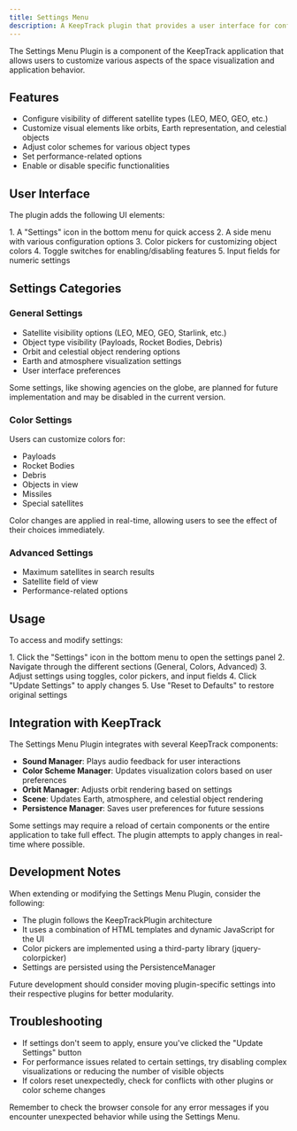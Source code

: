 ```yaml
---
title: Settings Menu
description: A KeepTrack plugin that provides a user interface for configuring application settings and customizing the visualization.
---
```



The Settings Menu Plugin is a component of the KeepTrack application that allows users to customize various aspects of the space visualization and application behavior.

## Features

- Configure visibility of different satellite types (LEO, MEO, GEO, etc.)
- Customize visual elements like orbits, Earth representation, and celestial objects
- Adjust color schemes for various object types
- Set performance-related options
- Enable or disable specific functionalities

## User Interface

The plugin adds the following UI elements:

<Steps>
1. A "Settings" icon in the bottom menu for quick access
2. A side menu with various configuration options
3. Color pickers for customizing object colors
4. Toggle switches for enabling/disabling features
5. Input fields for numeric settings
</Steps>

## Settings Categories

### General Settings

- Satellite visibility options (LEO, MEO, GEO, Starlink, etc.)
- Object type visibility (Payloads, Rocket Bodies, Debris)
- Orbit and celestial object rendering options
- Earth and atmosphere visualization settings
- User interface preferences

<Aside>
  Some settings, like showing agencies on the globe, are planned for future implementation and may be disabled in the current version.
</Aside>

### Color Settings

Users can customize colors for:
- Payloads
- Rocket Bodies
- Debris
- Objects in view
- Missiles
- Special satellites

<Aside type="tip">
  Color changes are applied in real-time, allowing users to see the effect of their choices immediately.
</Aside>

### Advanced Settings

- Maximum satellites in search results
- Satellite field of view
- Performance-related options

## Usage

To access and modify settings:

<Steps>
1. Click the "Settings" icon in the bottom menu to open the settings panel
2. Navigate through the different sections (General, Colors, Advanced)
3. Adjust settings using toggles, color pickers, and input fields
4. Click "Update Settings" to apply changes
5. Use "Reset to Defaults" to restore original settings
</Steps>

## Integration with KeepTrack

The Settings Menu Plugin integrates with several KeepTrack components:

- **Sound Manager**: Plays audio feedback for user interactions
- **Color Scheme Manager**: Updates visualization colors based on user preferences
- **Orbit Manager**: Adjusts orbit rendering based on settings
- **Scene**: Updates Earth, atmosphere, and celestial object rendering
- **Persistence Manager**: Saves user preferences for future sessions

<Aside type="caution">
  Some settings may require a reload of certain components or the entire application to take full effect. The plugin attempts to apply changes in real-time where possible.
</Aside>

## Development Notes

When extending or modifying the Settings Menu Plugin, consider the following:

- The plugin follows the KeepTrackPlugin architecture
- It uses a combination of HTML templates and dynamic JavaScript for the UI
- Color pickers are implemented using a third-party library (jquery-colorpicker)
- Settings are persisted using the PersistenceManager

<Aside>
  Future development should consider moving plugin-specific settings into their respective plugins for better modularity.
</Aside>

## Troubleshooting

- If settings don't seem to apply, ensure you've clicked the "Update Settings" button
- For performance issues related to certain settings, try disabling complex visualizations or reducing the number of visible objects
- If colors reset unexpectedly, check for conflicts with other plugins or color scheme changes

Remember to check the browser console for any error messages if you encounter unexpected behavior while using the Settings Menu.